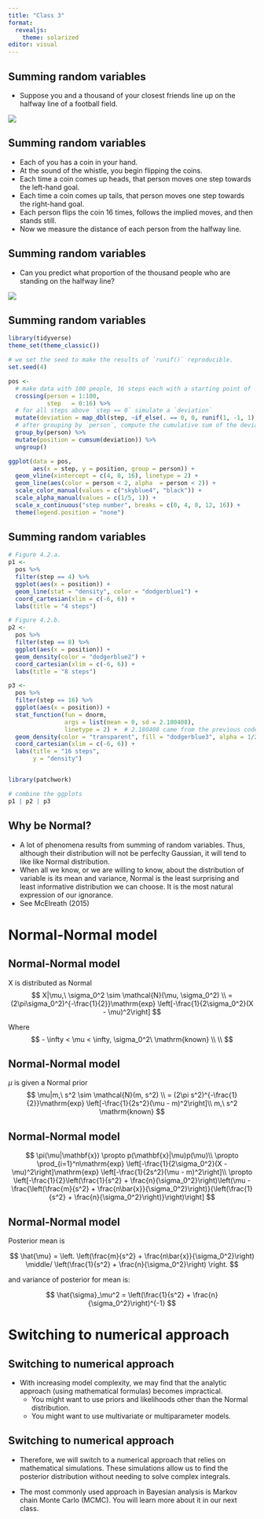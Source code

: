 ```yaml
---
title: "Class 3"
format:
  revealjs:
    theme: solarized
editor: visual
---
```


## Summing random variables

- Suppose you and a thousand of your closest friends line up on the halfway line of a football field.

![](figures/football.webp)

## Summing random variables

::: incremental 
- Each of you has a coin in your hand.
- At the sound of the whistle, you begin flipping the coins. 
- Each time a coin comes up heads, that person moves one step towards the left-hand goal.
- Each time a coin comes up tails, that person moves one step towards the right-hand goal.
- Each person flips the coin 16 times, follows the implied moves, and then stands still.
- Now we measure the distance of each person from the halfway line.
:::

## Summing random variables

- Can you predict what proportion of the thousand people who are standing on the halfway line?

![](figures/football.webp)


## Summing random variables

```r
library(tidyverse)
theme_set(theme_classic())

# we set the seed to make the results of `runif()` reproducible.
set.seed(4)

pos <- 
  # make data with 100 people, 16 steps each with a starting point of `step == 0` (i.e., 17 rows per person)
  crossing(person = 1:100,
           step   = 0:16) %>% 
  # for all steps above `step == 0` simulate a `deviation`
  mutate(deviation = map_dbl(step, ~if_else(. == 0, 0, runif(1, -1, 1)))) %>% 
  # after grouping by `person`, compute the cumulative sum of the deviations, then `ungroup()`
  group_by(person) %>%
  mutate(position = cumsum(deviation)) %>% 
  ungroup() 

ggplot(data = pos, 
       aes(x = step, y = position, group = person)) +
  geom_vline(xintercept = c(4, 8, 16), linetype = 2) +
  geom_line(aes(color = person < 2, alpha  = person < 2)) +
  scale_color_manual(values = c("skyblue4", "black")) +
  scale_alpha_manual(values = c(1/5, 1)) +
  scale_x_continuous("step number", breaks = c(0, 4, 8, 12, 16)) +
  theme(legend.position = "none")
```

## Summing random variables

```r
# Figure 4.2.a.
p1 <-
  pos %>%
  filter(step == 4) %>%
  ggplot(aes(x = position)) +
  geom_line(stat = "density", color = "dodgerblue1") +
  coord_cartesian(xlim = c(-6, 6)) +
  labs(title = "4 steps")

# Figure 4.2.b.
p2 <-
  pos %>%
  filter(step == 8) %>%
  ggplot(aes(x = position)) +
  geom_density(color = "dodgerblue2") +
  coord_cartesian(xlim = c(-6, 6)) +
  labs(title = "8 steps")

p3 <-
  pos %>%
  filter(step == 16) %>%
  ggplot(aes(x = position)) +
  stat_function(fun = dnorm, 
                args = list(mean = 0, sd = 2.180408),
                linetype = 2) +  # 2.180408 came from the previous code block
  geom_density(color = "transparent", fill = "dodgerblue3", alpha = 1/2) +
  coord_cartesian(xlim = c(-6, 6)) +
  labs(title = "16 steps",
       y = "density")


library(patchwork)

# combine the ggplots
p1 | p2 | p3
```

## Why be Normal?

- A lot of phenomena results from summing of random variables. Thus, although their distribution will not be perfeclty Gaussian, it will tend to like like Normal distribution.
- When all we know, or we are willing to know, about the distribution of variable is its mean and variance, Normal is the least surprising and least informative distribution we can choose. It is the most natural expression of our ignorance.
- See McElreath (2015)

# Normal-Normal model

## Normal-Normal model

X is distributed as Normal 
$$
X|\mu,\ \sigma_0^2 \sim \mathcal{N}(\mu, \sigma_0^2) \\
= (2\pi\sigma_0^2)^{-\frac{1}{2}}\mathrm{exp} \left[-\frac{1}{2\sigma_0^2}(X - \mu)^2\right]
$$

Where 
$$
- \infty < \mu < \infty, \sigma_0^2\ \mathrm{known} \\ \\
$$

## Normal-Normal model

$\mu$ is given a Normal prior 
$$
\mu|m,\ s^2 \sim \mathcal{N}(m, s^2) \\
= (2\pi s^2)^{-\frac{1}{2}}\mathrm{exp} \left[-\frac{1}{2s^2}(\mu - m)^2\right]\\
m,\ s^2 \mathrm{known}
$$

## Normal-Normal model

$$
\pi(\mu|\mathbf{x}) \propto p(\mathbf{x}|\mu)p(\mu)\\
\propto \prod_{i=1}^n\mathrm{exp} \left[-\frac{1}{2\sigma_0^2}(X - \mu)^2\right]\mathrm{exp} \left[-\frac{1}{2s^2}(\mu - m)^2\right]\\
\propto \left[-\frac{1}{2}\left(\frac{1}{s^2} + \frac{n}{\sigma_0^2}\right)\left(\mu - \frac{\left(\frac{m}{s^2} + \frac{n\bar{x}}{\sigma_0^2}\right)}{\left(\frac{1}{s^2} + \frac{n}{\sigma_0^2}\right)}\right)\right]
$$


## Normal-Normal model


Posterior mean is

$$
\hat{\mu} = \left. \left(\frac{m}{s^2} + \frac{n\bar{x}}{\sigma_0^2}\right) \middle/ \left(\frac{1}{s^2} + \frac{n}{\sigma_0^2}\right) \right.
$$

and variance of posterior for mean is:

$$
\hat{\sigma}_\mu^2 = \left(\frac{1}{s^2} + \frac{n}{\sigma_0^2}\right)^{-1}
$$


# Switching to numerical approach

## Switching to numerical approach

- With increasing model complexity, we may find that the analytic approach (using mathematical formulas) becomes impractical.
  - You might want to use priors and likelihoods other than the Normal distribution.
  - You might want to use multivariate or multiparameter models.
  
## Switching to numerical approach

- Therefore, we will switch to a numerical approach that relies on mathematical simulations. These simulations allow us to find the posterior distribution without needing to solve complex integrals.

- The most commonly used approach in Bayesian analysis is Markov chain Monte Carlo (MCMC). You will learn more about it in our next class.

